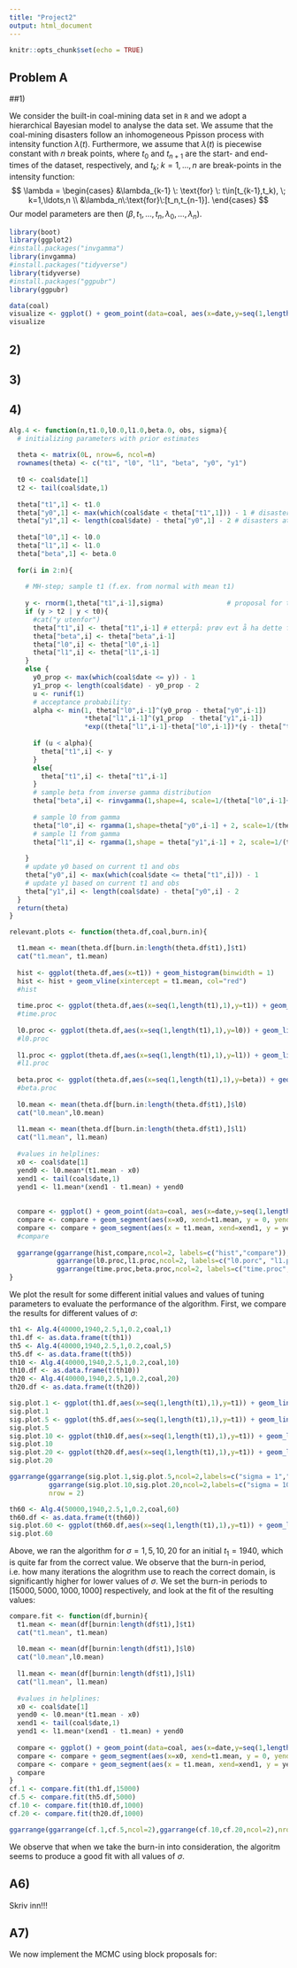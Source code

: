 ```yaml
---
title: "Project2"
output: html_document
---
```


```r
knitr::opts_chunk$set(echo = TRUE)
```

## Problem A

##1)

We consider the built-in coal-mining data set in $\texttt{R}$ and we adopt a hierarchical Bayesian model to analyse the data set. We assume that the coal-mining disasters follow an inhomogeneous Ppisson process with intensity function $\lambda(t).$ Furthermore, we assume that $\lambda(t)$ is piecewise constant with $n$ break points, where $t_0$ and $t_{n+1}$ are the start- and end-times of the dataset, respectively, and $t_k;\;k=1,\ldots,n$ are break-points in the intensity function:
$$
\lambda = \begin{cases}
&\lambda_{k-1} \: \text{for} \: t\in[t_{k-1},t_k), \; k=1,\ldots,n \\
&\lambda_n\:\text{for}\:[t_n,t_{n-1}].
\end{cases}
$$
Our model parameters are then $(\beta, t_1,\ldots,t_n, \lambda_0, \ldots, \lambda_n)$.



```r
library(boot)
library(ggplot2)
#install.packages("invgamma")
library(invgamma)
#install.packages("tidyverse")
library(tidyverse)
#install.packages("ggpubr")
library(ggpubr)

data(coal)
visualize <- ggplot() + geom_point(data=coal, aes(x=date,y=seq(1,length(date),1)))
visualize
```

## 2)

## 3)

## 4)

```r
Alg.4 <- function(n,t1.0,l0.0,l1.0,beta.0, obs, sigma){
  # initializing parameters with prior estimates
  
  theta <- matrix(0L, nrow=6, ncol=n)
  rownames(theta) <- c("t1", "l0", "l1", "beta", "y0", "y1")
  
  t0 <- coal$date[1]
  t2 <- tail(coal$date,1)
  
  theta["t1",1] <- t1.0
  theta["y0",1] <- max(which(coal$date < theta["t1",1])) - 1 # disasters before t1, subtracting the first element which is not a disaster
  theta["y1",1] <- length(coal$date) - theta["y0",1] - 2 # disasters at and after t1, subtracting start time and end time element
  
  theta["l0",1] <- l0.0
  theta["l1",1] <- l1.0
  theta["beta",1] <- beta.0
  
  for(i in 2:n){
    
    # MH-step; sample t1 (f.ex. from normal with mean t1)
  
    y <- rnorm(1,theta["t1",i-1],sigma)                # proposal for t1
    if (y > t2 | y < t0){
      #cat("y utenfor")
      theta["t1",i] <- theta["t1",i-1] # etterpå: prøv evt å ha dette først
      theta["beta",i] <- theta["beta",i-1]
      theta["l0",i] <- theta["l0",i-1]
      theta["l1",i] <- theta["l1",i-1]
    }
    else {
      y0_prop <- max(which(coal$date <= y)) - 1
      y1_prop <- length(coal$date) - y0_prop - 2
      u <- runif(1)        
      # acceptance probability:
      alpha <- min(1, theta["l0",i-1]^(y0_prop - theta["y0",i-1])
                   *theta["l1",i-1]^(y1_prop  - theta["y1",i-1])
                   *exp((theta["l1",i-1]-theta["l0",i-1])*(y - theta["t1",i-1])))  # DEBUG
          
      if (u < alpha){
        theta["t1",i] <- y
      }
      else{
        theta["t1",i] <- theta["t1",i-1]
      }
      # sample beta from inverse gamma distribution
      theta["beta",i] <- rinvgamma(1,shape=4, scale=1/(theta["l0",i-1]+ theta["l1",i-1] + 1))
      
      # sample l0 from gamma
      theta["l0",i] <- rgamma(1,shape=theta["y0",i-1] + 2, scale=1/(theta["t1",i-1] - t0 + 1/theta["beta",i-1]))
      # sample l1 from gamma
      theta["l1",i] <- rgamma(1,shape = theta["y1",i-1] + 2, scale=1/(t2 - theta["t1",i-1] + 1/theta["beta",i-1]))
      
    }
    # update y0 based on current t1 and obs
    theta["y0",i] <- max(which(coal$date <= theta["t1",i])) - 1
    # update y1 based on current t1 and obs
    theta["y1",i] <- length(coal$date) - theta["y0",i] - 2
  }
  return(theta)
}

relevant.plots <- function(theta.df,coal,burn.in){

  t1.mean <- mean(theta.df[burn.in:length(theta.df$t1),]$t1)
  cat("t1.mean", t1.mean)
  
  hist <- ggplot(theta.df,aes(x=t1)) + geom_histogram(binwidth = 1)
  hist <- hist + geom_vline(xintercept = t1.mean, col="red")
  #hist
  
  time.proc <- ggplot(theta.df,aes(x=seq(1,length(t1),1),y=t1)) + geom_line()
  #time.proc
  
  l0.proc <- ggplot(theta.df,aes(x=seq(1,length(t1),1),y=l0)) + geom_line()
  #l0.proc
  
  l1.proc <- ggplot(theta.df,aes(x=seq(1,length(t1),1),y=l1)) + geom_line()
  #l1.proc
  
  beta.proc <- ggplot(theta.df,aes(x=seq(1,length(t1),1),y=beta)) + geom_line()
  #beta.proc
  
  l0.mean <- mean(theta.df[burn.in:length(theta.df$t1),]$l0)
  cat("l0.mean",l0.mean)
  
  l1.mean <- mean(theta.df[burn.in:length(theta.df$t1),]$l1)
  cat("l1.mean", l1.mean)
  
  #values in helplines:
  x0 <- coal$date[1]
  yend0 <- l0.mean*(t1.mean - x0)
  xend1 <- tail(coal$date,1)
  yend1 <- l1.mean*(xend1 - t1.mean) + yend0
  
  
  compare <- ggplot() + geom_point(data=coal, aes(x=date,y=seq(1,length(date),1)))
  compare <- compare + geom_segment(aes(x=x0, xend=t1.mean, y = 0, yend = yend0))
  compare <- compare + geom_segment(aes(x = t1.mean, xend=xend1, y = yend0, yend = yend1))
  #compare
  
  ggarrange(ggarrange(hist,compare,ncol=2, labels=c("hist","compare")),
            ggarrange(l0.proc,l1.proc,ncol=2, labels=c("l0.porc", "l1.proc")),
            ggarrange(time.proc,beta.proc,ncol=2, labels=c("time.proc","beta.proc")),nrow=3)
}

```

We plot the result for some different initial values and values of tuning parameters to evaluate the performance of the algorithm. First, we compare the results for different values of $\sigma$:

```r
th1 <- Alg.4(40000,1940,2.5,1,0.2,coal,1)
th1.df <- as.data.frame(t(th1))
th5 <- Alg.4(40000,1940,2.5,1,0.2,coal,5)
th5.df <- as.data.frame(t(th5))
th10 <- Alg.4(40000,1940,2.5,1,0.2,coal,10)
th10.df <- as.data.frame(t(th10))
th20 <- Alg.4(40000,1940,2.5,1,0.2,coal,20)
th20.df <- as.data.frame(t(th20))

sig.plot.1 <- ggplot(th1.df,aes(x=seq(1,length(t1),1),y=t1)) + geom_line()
sig.plot.1
sig.plot.5 <- ggplot(th5.df,aes(x=seq(1,length(t1),1),y=t1)) + geom_line()
sig.plot.5
sig.plot.10 <- ggplot(th10.df,aes(x=seq(1,length(t1),1),y=t1)) + geom_line()
sig.plot.10
sig.plot.20 <- ggplot(th20.df,aes(x=seq(1,length(t1),1),y=t1)) + geom_line()
sig.plot.20

ggarrange(ggarrange(sig.plot.1,sig.plot.5,ncol=2,labels=c("sigma = 1","sigma = 5")),
          ggarrange(sig.plot.10,sig.plot.20,ncol=2,labels=c("sigma = 10", "sigma = 20")),
          nrow = 2)

th60 <- Alg.4(50000,1940,2.5,1,0.2,coal,60)
th60.df <- as.data.frame(t(th60))
sig.plot.60 <- ggplot(th60.df,aes(x=seq(1,length(t1),1),y=t1)) + geom_line()
sig.plot.60

```
Above, we ran the algorithm for $\sigma = 1,5,10,20$ for an initial $t_1 = 1940,$ which is quite far from the correct value. We observe that the burn-in period, i.e. how many iterations the alogrithm use to reach the correct domain, is significantly higher for lower values of $\sigma$. We set the burn-in periods to $[15000,5000,1000,1000]$ respectively, and look at the fit of the resulting values:

```r
compare.fit <- function(df,burnin){
  t1.mean <- mean(df[burnin:length(df$t1),]$t1)
  cat("t1.mean", t1.mean)
  
  l0.mean <- mean(df[burnin:length(df$t1),]$l0)
  cat("l0.mean",l0.mean)
  
  l1.mean <- mean(df[burnin:length(df$t1),]$l1)
  cat("l1.mean", l1.mean)
  
  #values in helplines:
  x0 <- coal$date[1]
  yend0 <- l0.mean*(t1.mean - x0)
  xend1 <- tail(coal$date,1)
  yend1 <- l1.mean*(xend1 - t1.mean) + yend0
  
  compare <- ggplot() + geom_point(data=coal, aes(x=date,y=seq(1,length(date),1)))
  compare <- compare + geom_segment(aes(x=x0, xend=t1.mean, y = 0, yend = yend0))
  compare <- compare + geom_segment(aes(x = t1.mean, xend=xend1, y = yend0, yend = yend1))
  compare
}
cf.1 <- compare.fit(th1.df,15000)
cf.5 <- compare.fit(th5.df,5000)
cf.10 <- compare.fit(th10.df,1000)
cf.20 <- compare.fit(th20.df,1000)

ggarrange(ggarrange(cf.1,cf.5,ncol=2),ggarrange(cf.10,cf.20,ncol=2),nrow = 2)

```
We observe that when we take the burn-in into consideration, the algoritm seems to produce a good fit with all values of $\sigma.$

## A6) 

Skriv inn!!! 

## A7)

We now implement the MCMC using block proposals for: 









